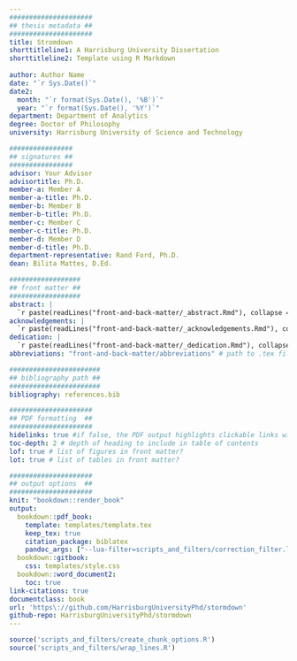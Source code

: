 ```yaml
---
#####################
## thesis metadata ##
#####################
title: Stromdown
shorttitleline1: A Harrisburg University Dissertation
shorttitleline2: Template using R Markdown
  
author: Author Name
date: "`r Sys.Date()`"
date2:
  month: "`r format(Sys.Date(), '%B')`"
  year: "`r format(Sys.Date(), '%Y')`"
department: Department of Analytics
degree: Doctor of Philosophy
university: Harrisburg University of Science and Technology

################
## signatures ##
################
advisor: Your Advisor
advisortitle: Ph.D.
member-a: Member A
member-a-title: Ph.D.
member-b: Member B
member-b-title: Ph.D.
member-c: Member C
member-c-title: Ph.D.
member-d: Member D
member-d-title: Ph.D.
department-representative: Rand Ford, Ph.D.
dean: Bilita Mattes, D.Ed.

##################
## front matter ##
##################
abstract: |
  `r paste(readLines("front-and-back-matter/_abstract.Rmd"), collapse = '\n  ')`
acknowledgements: |
  `r paste(readLines("front-and-back-matter/_acknowledgements.Rmd"), collapse = '\n  ')`
dedication: |
  `r paste(readLines("front-and-back-matter/_dedication.Rmd"), collapse = '\n  ')`
abbreviations: "front-and-back-matter/abbreviations" # path to .tex file with abbreviations

#######################
## bibliography path ##
#######################
bibliography: references.bib

#####################
## PDF formatting  ##
#####################
hidelinks: true #if false, the PDF output highlights clickable links with a colored border - you will probably want to set this to true for PDF version you wish to physically print
toc-depth: 2 # depth of heading to include in table of contents
lof: true # list of figures in front matter?
lot: true # list of tables in front matter?

#####################
## output options  ##
#####################
knit: "bookdown::render_book"
output:
  bookdown::pdf_book:
    template: templates/template.tex
    keep_tex: true
    citation_package: biblatex  
    pandoc_args: ["--lua-filter=scripts_and_filters/correction_filter.lua"] #remove filter to stop applying blue background to inline corrections
  bookdown::gitbook:
    css: templates/style.css
  bookdown::word_document2:
    toc: true   
link-citations: true
documentclass: book
url: 'https\://github.com/HarrisburgUniversityPhd/stormdown'
github-repo: HarrisburgUniversityPhd/stormdown
---
```



```r
source('scripts_and_filters/create_chunk_options.R')
source('scripts_and_filters/wrap_lines.R')
```
<!--
Include the create_chunk_options chunk above at the top of your index.Rmd file
This will include code to create additional chunk options (e.g. for adding author references to savequotes)
and to make sure lines in code soft wrap
If you need to create your own additional chunk options, edit the file scripts/create_chunk_options.R
-->

<!-- to add back in
savequote
block type='correction'
make brief_template.txt
-->
